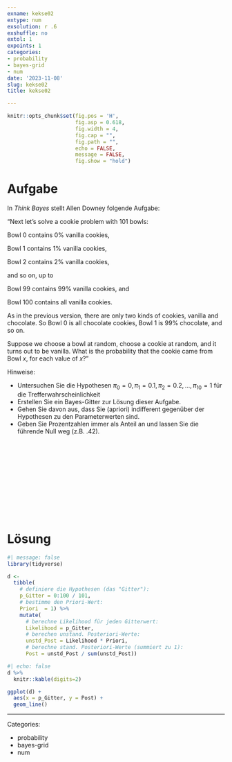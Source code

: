 ```yaml
---
exname: kekse02
extype: num
exsolution: r .6
exshuffle: no
extol: 1
expoints: 1
categories:
- probability
- bayes-grid
- num
date: '2023-11-08'
slug: kekse02
title: kekse02

---
```







```r
knitr::opts_chunk$set(fig.pos = 'H',
                      fig.asp = 0.618,
                      fig.width = 4,
                      fig.cap = "", 
                      fig.path = "",
                      echo = FALSE,
                      message = FALSE,
                      fig.show = "hold")
```






# Aufgabe

In *Think Bayes* stellt Allen Downey folgende Aufgabe:


"Next let's solve a cookie problem with 101 bowls:

Bowl 0 contains 0% vanilla cookies,

Bowl 1 contains 1% vanilla cookies,

Bowl 2 contains 2% vanilla cookies,

and so on, up to

Bowl 99 contains 99% vanilla cookies, and

Bowl 100 contains all vanilla cookies.

As in the previous version, there are only two kinds of cookies, vanilla and chocolate. So Bowl 0 is all chocolate cookies, Bowl 1 is 99% chocolate, and so on.

Suppose we choose a bowl at random, choose a cookie at random, and it turns out to be vanilla. What is the probability that the cookie came from Bowl $x$, for each value of $x$?"

Hinweise:

- Untersuchen Sie die Hypothesen $\pi_0 = 0, \pi_1 = 0.1, \pi_2 = 0.2, ..., \pi_{10} = 1$ für die Trefferwahrscheinlichkeit
- Erstellen Sie ein Bayes-Gitter zur Lösung dieser Aufgabe.
- Gehen Sie davon aus, dass Sie (apriori) indifferent gegenüber der Hypothesen zu den Parameterwerten sind.
- Geben Sie Prozentzahlen immer als Anteil an und lassen Sie die führende Null weg (z.B. .42).


</br>
</br>
</br>
</br>
</br>
</br>
</br>
</br>
</br>
</br>

# Lösung


```r
#| message: false
library(tidyverse)
```


```r
d <-
  tibble(
    # definiere die Hypothesen (das "Gitter"): 
    p_Gitter = 0:100 / 101,
    # bestimme den Priori-Wert:       
    Priori  = 1) %>%  
    mutate(
      # berechne Likelihood für jeden Gitterwert:
      Likelihood = p_Gitter,
      # berechen unstand. Posteriori-Werte:
      unstd_Post = Likelihood * Priori,
      # berechne stand. Posteriori-Werte (summiert zu 1):
      Post = unstd_Post / sum(unstd_Post))  
```

```r
#| echo: false
d %>% 
  knitr::kable(digits=2)
```


```r
ggplot(d) +
  aes(x = p_Gitter, y = Post) + 
  geom_line()
```







---

Categories: 

- probability
- bayes-grid
- num

